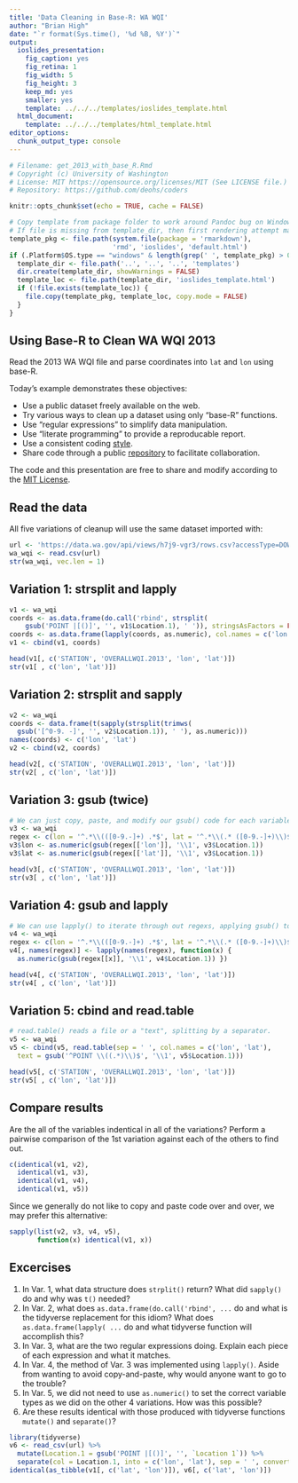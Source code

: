 ```yaml
---
title: 'Data Cleaning in Base-R: WA WQI'
author: "Brian High"
date: "`r format(Sys.time(), '%d %B, %Y')`"
output:
  ioslides_presentation:
    fig_caption: yes
    fig_retina: 1
    fig_width: 5
    fig_height: 3
    keep_md: yes
    smaller: yes
    template: ../../../templates/ioslides_template.html
  html_document:
    template: ../../../templates/html_template.html
editor_options: 
  chunk_output_type: console
---
```


```r
# Filename: get_2013_with_base_R.Rmd
# Copyright (c) University of Washington
# License: MIT https://opensource.org/licenses/MIT (See LICENSE file.)
# Repository: https://github.com/deohs/coders
```

```r
knitr::opts_chunk$set(echo = TRUE, cache = FALSE)
```

```r
# Copy template from package folder to work around Pandoc bug on Windows.
# If file is missing from template_dir, then first rendering attempt may fail.
template_pkg <- file.path(system.file(package = 'rmarkdown'), 
                          'rmd', 'ioslides', 'default.html')
if (.Platform$OS.type == "windows" & length(grep(' ', template_pkg) > 0)) { 
  template_dir <- file.path('..', '..', '..', 'templates')
  dir.create(template_dir, showWarnings = FALSE)
  template_loc <- file.path(template_dir, 'ioslides_template.html')
  if (!file.exists(template_loc)) {
    file.copy(template_pkg, template_loc, copy.mode = FALSE)
  }
}
```

## Using Base-R to Clean WA WQI 2013

Read the 2013 WA WQI file and parse coordinates into `lat` and `lon` using base-R.

Today's example demonstrates these objectives:

* Use a public dataset freely available on the web.
* Try various ways to clean up a dataset using only "base-R" functions.
* Use "regular expressions" to simplify data manipulation.
* Use "literate programming" to provide a reproducable report.
* Use a consistent coding [style](https://google.github.io/styleguide/Rguide.xml).
* Share code through a public [repository](https://github.com/deohs/coders) to 
  facilitate collaboration.

The code and this presentation are free to share and modify according to the 
[MIT License](https://github.com/deohs/coders/blob/master/LICENSE).

## Read the data

All five variations of cleanup will use the same dataset imported with:

```r
url <- 'https://data.wa.gov/api/views/h7j9-vgr3/rows.csv?accessType=DOWNLOAD'
wa_wqi <- read.csv(url)
str(wa_wqi, vec.len = 1)
```

## Variation 1: strsplit and lapply

```r
v1 <- wa_wqi
coords <- as.data.frame(do.call('rbind', strsplit(
    gsub('POINT |[()]', '', v1$Location.1), ' ')), stringsAsFactors = FALSE)
coords <- as.data.frame(lapply(coords, as.numeric), col.names = c('lon', 'lat'))
v1 <- cbind(v1, coords)

head(v1[, c('STATION', 'OVERALLWQI.2013', 'lon', 'lat')])
str(v1[ , c('lon', 'lat')])
```

## Variation 2: strsplit and sapply

```r
v2 <- wa_wqi
coords <- data.frame(t(sapply(strsplit(trimws(
  gsub('[^0-9. -]', '', v2$Location.1)), ' '), as.numeric)))
names(coords) <- c('lon', 'lat')
v2 <- cbind(v2, coords)

head(v2[, c('STATION', 'OVERALLWQI.2013', 'lon', 'lat')])
str(v2[ , c('lon', 'lat')])
```

## Variation 3: gsub (twice)

```r
# We can just copy, paste, and modify our gsub() code for each variable.
v3 <- wa_wqi
regex <- c(lon = '^.*\\(([0-9.-]+) .*$', lat = '^.*\\(.* ([0-9.-]+)\\)$')
v3$lon <- as.numeric(gsub(regex[['lon']], '\\1', v3$Location.1))
v3$lat <- as.numeric(gsub(regex[['lat']], '\\1', v3$Location.1))

head(v3[, c('STATION', 'OVERALLWQI.2013', 'lon', 'lat')])
str(v3[ , c('lon', 'lat')])
```

## Variation 4: gsub and lapply

```r
# We can use lapply() to iterate through out regexs, applying gsub() to each.
v4 <- wa_wqi
regex <- c(lon = '^.*\\(([0-9.-]+) .*$', lat = '^.*\\(.* ([0-9.-]+)\\)$')
v4[, names(regex)] <- lapply(names(regex), function(x) {
  as.numeric(gsub(regex[[x]], '\\1', v4$Location.1)) })

head(v4[, c('STATION', 'OVERALLWQI.2013', 'lon', 'lat')])
str(v4[ , c('lon', 'lat')])
```

## Variation 5: cbind and read.table

```r
# read.table() reads a file or a "text", splitting by a separator.
v5 <- wa_wqi
v5 <- cbind(v5, read.table(sep = ' ', col.names = c('lon', 'lat'), 
  text = gsub('^POINT \\((.*)\\)$', '\\1', v5$Location.1)))

head(v5[, c('STATION', 'OVERALLWQI.2013', 'lon', 'lat')])
str(v5[ , c('lon', 'lat')])
```

## Compare results

Are the all of the variables indentical in all of the variations? Perform a 
pairwise comparison of the 1st variation against each of the others to find out.

```r
c(identical(v1, v2),
  identical(v1, v3),
  identical(v1, v4),
  identical(v1, v5))
```

Since we generally do not like to copy and paste code over and over, we may 
prefer this alternative:

```r
sapply(list(v2, v3, v4, v5), 
       function(x) identical(v1, x))
```

## Excercises

1. In Var. 1, what data structure does `strplit()` return? What did `sapply()` 
   do and why was `t()` needed?
2. In Var. 2, what does `as.data.frame(do.call('rbind', ...` do and what is 
   the tidyverse replacement for this idiom? What does `as.data.frame(lapply( ...`
   do and what tidyverse function will accomplish this?
3. In Var. 3, what are the two regular expressions doing. Explain each piece of
   each expression and what it matches.
4. In Var. 4, the method of Var. 3 was implemented using `lapply()`. Aside from
   wanting to avoid copy-and-paste, why would anyone want to go to the trouble?
5. In Var. 5, we did not need to use `as.numeric()` to set the correct variable 
   types as we did on the other 4 variations. How was this possible?
6. Are these results identical with those produced with tidyverse functions 
   `mutate()` and `separate()`?

```r
library(tidyverse)
v6 <- read_csv(url) %>% 
  mutate(Location.1 = gsub('POINT |[()]', '', `Location 1`)) %>%
  separate(col = Location.1, into = c('lon', 'lat'), sep = ' ', convert = TRUE)
identical(as_tibble(v1[, c('lat', 'lon')]), v6[, c('lat', 'lon')])
```
